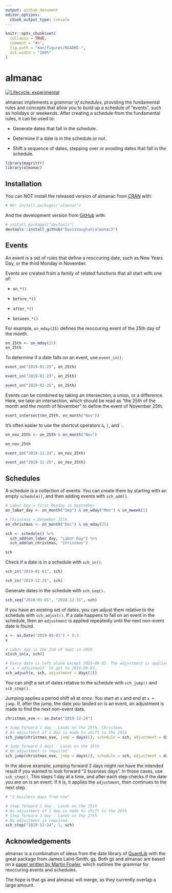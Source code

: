 ```yaml
---
output: github_document
editor_options: 
  chunk_output_type: console
---
```


<!-- README.md is generated from README.Rmd. Please edit that file -->

```r
knitr::opts_chunk$set(
  collapse = TRUE,
  comment = "#>",
  fig.path = "man/figures/README-",
  out.width = "100%"
)
```

# almanac

<!-- badges: start -->
[![Lifecycle: experimental](https://img.shields.io/badge/lifecycle-experimental-orange.svg)](https://www.tidyverse.org/lifecycle/#experimental)
<!-- badges: end -->

almanac implements a _grammar of schedules_, providing the fundamental rules and concepts that allow you to build up a schedule of "events", such as holidays or weekends. After creating a schedule from the fundamental rules, it can be used to:

- Generate dates that fall in the schedule.

- Determine if a date is in the schedule or not.

- Shift a sequence of dates, stepping over or avoiding dates that fall in the schedule.

```r
library(magrittr)
library(almanac)
```

## Installation

You can NOT install the released version of almanac from [CRAN](https://CRAN.R-project.org) with:

``` r
# NO! install.packages("almanac")
```

And the development version from [GitHub](https://github.com/) with:

``` r
# install.packages("devtools")
devtools::install_github("DavisVaughan/almanac3")
```

## Events

An event is a set of rules that define a reoccuring date, such as New Years Day, or the third Monday in November.

Events are created from a family of related functions that all start with one of:

- `on_*()`

- `before_*()`

- `after_*()`

- `between_*()`

For example, `on_mday(25)` defines the reoccuring event of the 25th day of the month.

```r
on_25th <- on_mday(25)
on_25th
```

To determine if a date falls on an event, use `event_in()`.

```r
event_in("2019-01-25", on_25th)

event_in("2019-01-23", on_25th)

event_in("2019-02-25", on_25th)
```

Events can be combined by taking an intersection, a union, or a difference. Here, we take an intersection, which should be read as "the 25th of the month and the month of November" to define the event of November 25th.

```r
event_intersect(on_25th, on_month("Nov"))
```

It's often easier to use the shortcut operators `&`, `|`, and `-`.

```r
on_nov_25th <- on_25th & on_month("Nov")

on_nov_25th
```

```r
event_in("2019-11-24", on_nov_25th)

event_in("2019-11-25", on_nov_25th)
```

## Schedules

A schedule is a collection of events. You can create them by starting with an empty `schedule()`, and then adding events with `sch_add()`.

```r
# Labor Day = First Monday in September
on_labor_day <- on_month("Sep") & on_wday("Mon") & on_mweek(1)

# Christmas = December 25th
on_christmas <- on_month("Dec") & on_mday(25)

sch <- schedule() %>%
  sch_add(on_labor_day, "Labor Day") %>%
  sch_add(on_christmas, "Christmas")

sch
```

Check if a date is in a schedule with `sch_in()`.

```r
sch_in("2019-01-01", sch)

sch_in("2019-12-25", sch)
```

Generate dates in the schedule with `sch_seq()`.

```r
sch_seq("2018-01-01", "2020-12-31", sch)
```

If you have an existing set of dates, you can adjust them relative to the schedule with `sch_adjust()`. If a date happens to fall on an event in the schedule, then an `adjustment` is applied repeatedly until the next non-event date is found.

```r
x <- as.Date("2019-09-01") + 0:3
x

# Labor day is the 2nd of Sept in 2019
x[sch_in(x, sch)]

# Every date is left alone except 2019-09-02. The adjustment is applied as
# `x + adjustment` to get to 2019-09-03.
sch_adjust(x, sch, adjustment = days(1))
```

You can _shift_ a set of dates relative to the schedule with `sch_jump()` and `sch_step()`.

Jumping applies a period shift all at once. You start at `x` and end at `x + jump`. If, after the jump, the date you landed on is an event, an adjustment is made to find the next non-event date.

```r
christmas_eve <- as.Date("2019-12-24")

# Jump forward 1 day - Lands on the 25th, Christmas
# An adjustment of 1 day is made to shift to the 26th
sch_jump(christmas_eve, jump = days(1), schedule = sch, adjustment = days(1))

# Jump forward 2 days - Lands on the 26th
# No adjustment is required
sch_jump(christmas_eve, jump = days(2), schedule = sch, adjustment = days(1))
```

In the above example, jumping forward 2 days might not have the intended result if you wanted to look forward "2 business days". In those cases, use `sch_step()`. This steps 1 day at a time, and after each step checks if the date you are on is an event. If it is, it applies the `adjustment`, then continues to the next step.

```r
# "2 business days from now"

# Step forward 1 day - Lands on the 25th
# An adjustment of 1 day is made to shift to the 26th
# Step forward 1 day - Lands on the 27th
# No adjustment is required
sch_step("2019-12-24", 2, sch)
```

## Acknowledgements

almanac is a combination of ideas from the date library of [QuantLib](https://github.com/lballabio/QuantLib) with the great package from James Laird-Smith, [gs](https://github.com/jameslairdsmith/gs). Both gs and almanac are based on a [paper written by Martin Fowler](https://martinfowler.com/apsupp/recurring.pdf), which outlines the grammar for reoccuring events and schedules.

The hope is that gs and almanac will merge, as they currently overlap a large amount.
